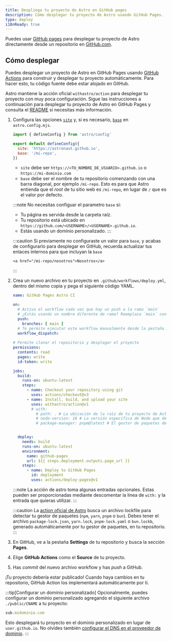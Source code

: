```yaml
---
title: Despliega tu proyecto de Astro en GitHub pages
description: Cómo desplegar tu proyecto de Astro usando GitHub Pages.
type: deploy
i18nReady: true
---
```


Puedes usar [GitHub pages](https://pages.github.com/) para desplegar tu proyecto de Astro directamente desde un repositorio en [GitHub.com](https://github.com/).

## Cómo desplegar

Puedes desplegar un proyecto de Astro en GitHub Pages usando [GitHub Actions](https://github.com/features/actions) para construir y desplegar tu proyecto automáticamente. Para hacer esto, tu código fuente debe estar alojado en GitHub.

Astro mantiene la acción oficial `withastro/action` para desplegar tu proyecto con muy poca configuración. Sigue las instrucciones a continuación para desplegar tu proyecto de Astro en GitHub Pages y consulta el [README](https://github.com/withastro/action) si necesitas más información.

1. Configura las opciones [`site`](/es/reference/configuration-reference/#site) y, si es necesario, [`base`](/es/reference/configuration-reference/#base) en `astro.config.mjs`.

    ```js title="astro.config.mjs" ins={4-5}
    import { defineConfig } from 'astro/config'

    export default defineConfig({
      site: 'https://astronaut.github.io',
      base: '/mi-repo',
    })
    ```
    - `site` debe ser `https://<TU_NOMBRE_DE_USUARIO>.github.io` o `https://mi-dominio.com`
    - `base` debe ser el nombre de tu repositorio comenzando con una barra diagonal, por ejemplo `/mi-repo`. Esto es para que Astro entienda que el *root* de tu sitio web es `/mi-repo`, en lugar de `/` que es el valor por defecto.

    :::note
      No necesitas configuar el parametro `base` si:

    - Tu página es servida desde la carpeta raíz.
    - Tu repositorio está ubicado en `https://github.com/<USERNAME>/<USERNAME>.github.io`.
    - Estás usando un dominio personalizado.
    :::

    :::caution
        Si previamente no configuraste un valor para `base`, y acabas de configurarlo para desplegar en GitHub, recuerda actualizar tus enlaces internos para que incluyan la `base`

    ```astro
    <a href="/mi-repo/nosotros">Nosotros</a>
    ```
    :::

2. Crea un nuevo archivo en tu proyecto en `.github/workflows/deploy.yml`, dentro del mismo copia y pega el siguiente código YAML.

    ```yaml title="deploy.yml"
    name: GitHub Pages Astro CI

    on:
      # Activa el workflow cada vez que hay un push a la rama `main`
      # ¿Estás usando un nombre diferente de rama? Reemplaza `main` con el nombre de tu rama
      push:
        branches: [ main ]
      # Te permite ejecutar este workflow manualmente desde la pestaña Actions en GitHub.
      workflow_dispatch:
      
    # Permite clonar el repositorio y desplegar el proyecto
    permissions:
      contents: read
      pages: write
      id-token: write

    jobs:
      build:
        runs-on: ubuntu-latest
        steps:
          - name: Checkout your repository using git
            uses: actions/checkout@v3
          - name: Install, build, and upload your site
            uses: withastro/action@v1
            # with:
              # path: . # La ubicación de la raíz de tu proyecto de Astro dentro del repositorio. (opcional)
              # node-version: 18 # La versión específica de Node que debe utilizarse para compilar tu proyecto. Por defecto es la 18. (opcional)
              # package-manager: pnpm@latest # El gestor de paquetes de Node que debe instalar las dependencias y compilar tu proyecto. Automáticamente detectadas con base en tu archivo lockfile. (opcional)


      deploy:
        needs: build
        runs-on: ubuntu-latest
        environment:
          name: github-pages
          url: ${{ steps.deployment.outputs.page_url }}
        steps:
          - name: Deploy to GitHub Pages
            id: deployment
            uses: actions/deploy-pages@v1
    ```
    :::note
    La acción de astro toma algunas entradas opcionales. Estas pueden ser proporcionadas mediante descomentar la línea de `with:` y la entrada que quieras utilizar.
    :::

    :::caution
    La [action oficial de Astro](https://github.com/withastro/action) busca un archivo lockfile para detectar tu gestor de paquetes (`npm`, `yarn`, `pnpm` o `bun`). Debes tener el archivo `package-lock.json`, `yarn.lock`, `pnpm-lock.yaml` o `bun.lockb`, generado automáticamente por tu gestor de paquetes, en tu repositorio.
    :::

3. En GitHub, ve a la pestaña **Settings** de tu repositorio y busca la sección **Pages**.

4. Elige **GitHub Actions** como el **Source** de tu proyecto.  

5. Has *commit* del nuevo archivo workflow y has *push* a GitHub. 

¡Tu proyecto debería estar publicado! Cuando haya cambios en tu repositorio, GitHub Action los implementará automáticamente por ti.

:::tip[Configurar un dominio personalizado]
Opcionalmente, puedes configurar un dominio personalizado agregando el siguiente archivo `./public/CNAME` a tu proyecto:

```js title="public/CNAME"
sub.midominio.com
```

Esto desplegará tu proyecto en el dominio personalizado en lugar de `user.github.io`. No olvides también [configurar el DNS en el proveedor de dominio](https://docs.github.com/en/pages/configuring-a-custom-domain-for-your-github-pages-site/managing-a-custom-domain-for-your-github-pages-site#configuring-a-subdomain).
:::
